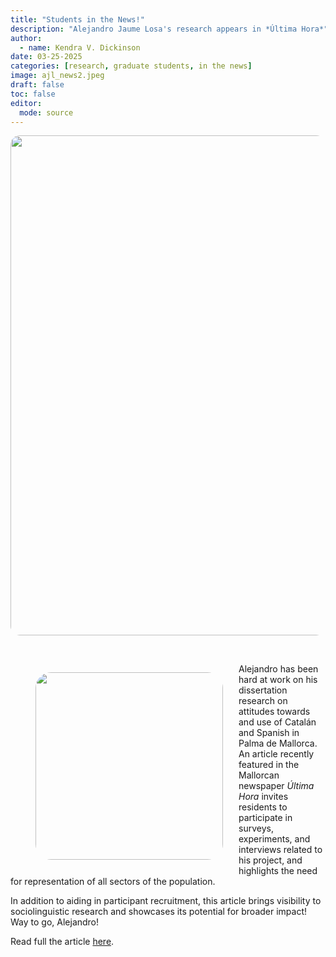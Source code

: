 ```yaml
---
title: "Students in the News!"
description: "Alejandro Jaume Losa's research appears in *Última Hora*"
author:
  - name: Kendra V. Dickinson
date: 03-25-2025
categories: [research, graduate students, in the news]
image: ajl_news2.jpeg
draft: false 
toc: false
editor: 
  mode: source
---
```

<img src="alejandro_news.png" style="width: 800px; height: auto; border-radius: 15px;" />

<br>

<figure style="float: left; margin-right: 25px;">
    <img src="ajl_news2.jpeg" style="width: 300px; height: auto; border-radius: 25px;">
</figure>


Alejandro has been hard at work on his dissertation research on attitudes towards and use of Catalán and Spanish in Palma de Mallorca. An article recently featured in the Mallorcan newspaper *Última Hora* invites residents to participate in surveys, experiments, and interviews related to his project, and highlights the need for representation of all sectors of the population.

In addition to aiding in participant recruitment, this article brings visibility to sociolinguistic research and showcases its potential for broader impact! Way to go, Alejandro!

Read full the article [here](https://www.ultimahora.es/noticias/local/2025/02/22/2331475/universidad-eeuu-busca-palma-hablantes-bilingues-para-investigacion.html). 



